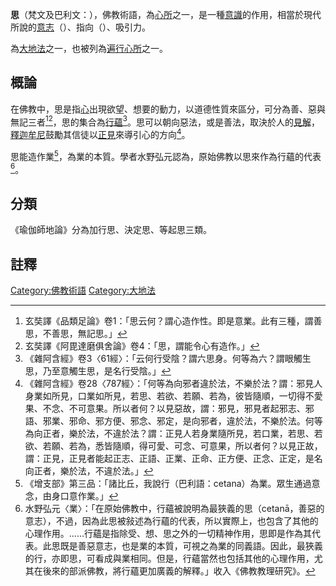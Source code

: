 {{佛教}}
'''思'''（梵文及巴利文：{{IAST|Cetanā}}），佛教術語，為[[心所|心所]]之一，是一種[[意識|意識]]的作用，相當於現代所說的[[意志|意志]]（{{lang-en|volitional}}）、指向（{{lang-en|directionality}}）、吸引力。

為[[大地法|大地法]]之一，也被列為[[遍行心所|遍行心所]]之一。

==概論==
在佛教中，思是指[[心_(佛教)|心]]出現欲望、想要的動力，以道德性質來區分，可分為善、惡與無記三者<ref>玄奘譯《品類足論》卷1：「思云何？謂心造作性。即是意業。此有三種，謂善思，不善思，無記思。」</ref><ref>玄奘譯《阿毘達磨俱舍論》卷4：「思，謂能令心有造作。」</ref>，思的集合為[[行蘊|行蘊]]<ref>《雜阿含經》卷3〈61經〉：「云何行受陰？謂六思身。何等為六？謂眼觸生思，乃至意觸生思，是名行受陰。」</ref>。思可以朝向惡法，或是善法，取決於人的[[見_(佛教)|見解]]，[[釋迦牟尼|釋迦牟尼]]鼓勵其信徒以[[正見|正見]]來導引心的方向<ref>《雜阿含經》卷28〈787經〉：「何等為向邪者違於法，不樂於法？謂：邪見人身業如所見，口業如所見，若思、若欲、若願、若為，彼皆隨順，一切得不愛果、不念、不可意果。所以者何？以見惡故，謂：邪見，邪見者起邪志、邪語、邪業、邪命、邪方便、邪念、邪定，是向邪者，違於法，不樂於法。何等為向正者，樂於法，不違於法？謂：正見人若身業隨所見，若口業，若思、若欲、若願、若為，悉皆隨順，得可愛、可念、可意果，所以者何？以見正故，謂：正見，正見者能起正志、正語、正業、正命、正方便、正念、正定，是名向正者，樂於法，不違於法。」</ref>。

思能造作業<ref>
《增支部》第三品：「諸比丘，我說行（巴利語：cetana）為業。眾生通過意念，由身口意作業。」
</ref>，為業的本質。學者水野弘元認為，原始佛教以思來作為行蘊的代表<ref>水野弘元〈業〉：「在原始佛教中，行蘊被說明為最狹義的思（cetanā，善惡的意志），不過，因為此思被敍述為行蘊的代表，所以實際上，也包含了其他的心理作用。……行蘊是指除受、想、思之外的一切精神作用，思即是作為其代表。此思既是善惡意志，也是業的本質，可視之為業的同義語。因此，最狹義的行，亦即思，可看成與業相同。但是，行蘊當然也包括其他的心理作用，尤其在後來的部派佛教，將行蘊更加廣義的解釋。」收入《佛教教理研究》。</ref>。

==分類==
《瑜伽師地論》分為加行思、決定思、等起思三類。
==註釋==
{{reflist|2}}
[[Category:佛教術語|Category:佛教術語]]
[[Category:大地法|Category:大地法]]